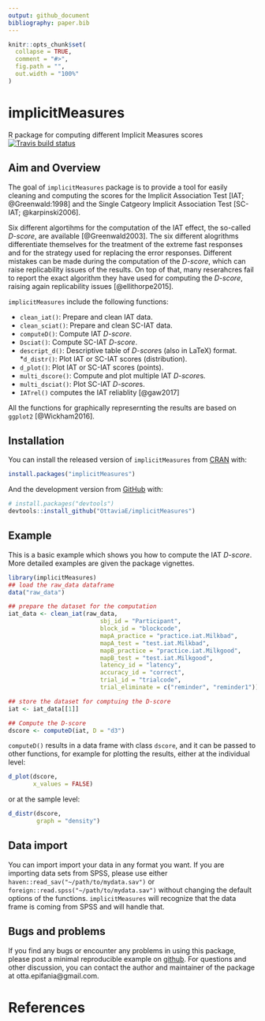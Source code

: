 ```yaml
---
output: github_document
bibliography: paper.bib
---
```


<!-- README.md is generated from README.Rmd. Please edit that file -->

```r
knitr::opts_chunk$set(
  collapse = TRUE,
  comment = "#>",
  fig.path = "",
  out.width = "100%"
)
```
# implicitMeasures

R package for computing different Implicit Measures scores
  <!-- badges: start -->
[![Travis build status](https://travis-ci.org/OttaviaE/implicitMeasures.svg?branch=master)](https://travis-ci.org/OttaviaE/implicitMeasures)
  <!-- badges: end -->
  
## Aim and Overview

The goal of `implicitMeasures` package is to provide a tool for easily cleaning and computing the scores for the Implicit Association Test [IAT; @Greenwald:1998] and the Single Catgeory Implicit Association Test [SC-IAT; @karpinski2006]. 

Six different algortihms for the computation of the IAT effect, the so-called *D-score*, are available [@Greenwald2003]. The six different alogrithms differentiate themselves for the treatment of the extreme fast responses and for the strategy used for replacing the error responses. Different mistakes can be made during the computation of the *D-score*, which can raise replicability issues of the results. On top of that, many reserahcres fail to report the exact algorithm they have used for computing the *D-score*, raising again replicability issues [@ellithorpe2015]. 

`implicitMeasures` include the following functions: 

* `clean_iat()`: Prepare and clean IAT data.
* `clean_sciat()`: Prepare and clean SC-IAT data.
* `computeD()`: Compute IAT *D-score*.
* `Dsciat()`: Compute SC-IAT *D-score*.
* `descript_d()`: Descriptive table of *D-score*s (also in  LaTeX) format.
*`d_distr()`: Plot IAT or SC-IAT scores (distribution).
* `d_plot()`: Plot IAT or SC-IAT scores (points).
* `multi_dscore()`: Compute and plot multiple IAT *D-score*s.
* `multi_dsciat()`: Plot SC-IAT *D-score*s.
* `IATrel()` computes the IAT reliablity [@gaw2017]

All the functions for graphically represernting the results are based on `ggplot2` [@Wickham2016].

## Installation

You can install the released version of `implicitMeasures` from [CRAN](https://CRAN.R-project.org) with:

``` r
install.packages("implicitMeasures")
```

And the development version from [GitHub](https://github.com/) with:

``` r
# install.packages("devtools")
devtools::install_github("OttaviaE/implicitMeasures")
```
## Example

This is a basic example which shows you how to compute the IAT *D-score*. More detailed examples are given the package vignettes.

```r
library(implicitMeasures)
## load the raw_data dataframe
data("raw_data")

## prepare the dataset for the computation
iat_data <- clean_iat(raw_data, 
                          sbj_id = "Participant",
                          block_id = "blockcode",
                          mapA_practice = "practice.iat.Milkbad",
                          mapA_test = "test.iat.Milkbad",
                          mapB_practice = "practice.iat.Milkgood",
                          mapB_test = "test.iat.Milkgood",
                          latency_id = "latency",
                          accuracy_id = "correct",
                          trial_id = "trialcode",
                          trial_eliminate = c("reminder", "reminder1"))

## store the dataset for comptuing the D-score
iat <- iat_data[[1]]

## Compute the D-score
dscore <- computeD(iat, D = "d3")
```

`computeD()` results in a data frame with class `dscore`, and it can be passed to other functions, for example for plotting the results, either at the individual level: 

```r
d_plot(dscore, 
       x_values = FALSE)
```
or at the sample level: 

```r
d_distr(dscore, 
        graph = "density")
```

## Data import

You can import import your data in any format you want. If you are importing data sets from SPSS, please use either `haven::read_sav("~/path/to/mydata.sav")` or `foreign::read.spss("~/path/to/mydata.sav")` without changing the default options of the functions. `implicitMeasures` will recognize that the data frame is coming from SPSS and will handle that. 

## Bugs and problems

If you find any bugs or encounter any problems in using this package, please post a minimal reproducible example on [github](https://github.com/OttaviaE/implicitMeasures/issues). 
For questions and other discussion, you can contact the author and maintainer of the package at otta.epifania@gmail.com.

# References
